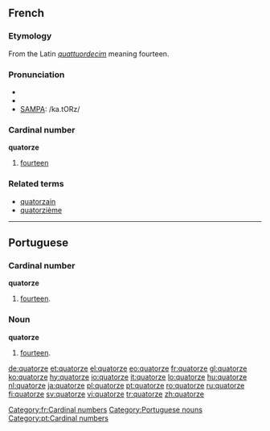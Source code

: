==French==

===Etymology===
From the Latin ''[[quattuordecim]]'' meaning fourteen.

===Pronunciation===
*{{audio|Fr-quatorze.ogg|audio}}
* {{IPA|lang=fr|/ka.tɔʁz/}}
* [[w:SAMPA|SAMPA]]: /ka.tORz/

===Cardinal number===
'''quatorze'''

# [[fourteen]]

===Related terms===
* [[quatorzain]]
* [[quatorzième]]

[[Category:fr:Cardinal numbers]]

----

==Portuguese==

===Cardinal number===
'''quatorze'''

# [[fourteen]].

===Noun===
'''quatorze''' {{m}}

# [[fourteen]].

[[Category:Portuguese nouns]]
[[Category:pt:Cardinal numbers]]

[[de:quatorze]]
[[et:quatorze]]
[[el:quatorze]]
[[eo:quatorze]]
[[fr:quatorze]]
[[gl:quatorze]]
[[ko:quatorze]]
[[hy:quatorze]]
[[io:quatorze]]
[[it:quatorze]]
[[lo:quatorze]]
[[hu:quatorze]]
[[nl:quatorze]]
[[ja:quatorze]]
[[pl:quatorze]]
[[pt:quatorze]]
[[ro:quatorze]]
[[ru:quatorze]]
[[fi:quatorze]]
[[sv:quatorze]]
[[vi:quatorze]]
[[tr:quatorze]]
[[zh:quatorze]]